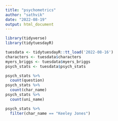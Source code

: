 ```yaml
---
title: "psychometrics"
author: "sathvik"
date: "2022-08-19"
output: html_document
---
```


```r
library(tidyverse)
library(tidytuesdayR)

tuesdata <- tidytuesdayR::tt_load('2022-08-16')
characters <- tuesdata$characters
myers_briggs <- tuesdata$myers_briggs
psych_stats <- tuesdata$psych_stats

```


```r

psych_stats %>% 
  count(question)
psych_stats %>% 
  count(char_name)
psych_stats %>% 
  count(uni_name)

psych_stats %>% 
  filter(char_name == "Keeley Jones")

```

